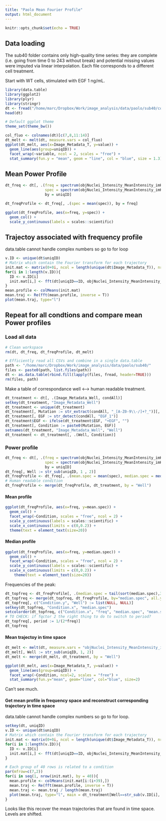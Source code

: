 ```yaml
---
title: "Paolo Mean Fourier Profile"
output: html_document
---
```


```r
knitr::opts_chunk$set(echo = TRUE)
```

## Data loading

The sub40 folder contains only high-quality time series: they are complete (i.e. going from time 0 to 243 without break) and potential missing values were imputed via linear interpolation. Each file corresponds to a different cell treatment.

Start with WT cells, stimulated with EGF 1 ng/mL.

```r
library(data.table)
library(ggplot2)
library(plyr)
library(stringr)
dt <- fread("/home/marc/Dropbox/Work/image_analysis/data/paolo/sub40/condition2.csv")
head(dt)

# Default ggplot theme
theme_set(theme_bw())

col_fluo <- colnames(dt)[c(7,8,11:14)]
dt_melt <- melt(dt, measure.vars = col_fluo)
ggplot(dt_melt, aes(x=Image_Metadata_T, y=value)) +
  geom_line(aes(group=uniqID)) +
  facet_wrap(~variable, ncol = 2, scales = "free") +
  stat_summary(fun.y = "mean", geom = "line", col = "blue", size = 1.3)
```

## Mean Power Profile

```r
dt_freq <- dt[, .(freq = spectrum(objNuclei_Intensity_MeanIntensity_imKTR, plot=FALSE)$freq,
                  spec = spectrum(objNuclei_Intensity_MeanIntensity_imKTR, plot=FALSE)$spec),
                  by = uniqID]

dt_freqProfile <- dt_freq[, .(spec = mean(spec)), by = freq]
```

```r
ggplot(dt_freqProfile, aes(x=freq, y=spec)) +
  geom_col() +
  scale_y_continuous(labels = scales::scientific)
```

## Trajectoy associated with frequency profile

data.table cannot handle complex numbers so go to for loop

```r
v.ID <- unique(dt$uniqID)
# Matrix which contain the Fourier transform for each trajectory
init.mat <- matrix(0+0i, ncol = length(unique(dt$Image_Metadata_T)), nrow = length(v.ID))
for(i in 1:length(v.ID)){
  ID <- v.ID[i]
  init.mat[i,] <- fft(dt[uniqID==ID, objNuclei_Intensity_MeanIntensity_imKTR])
}
mean.profile <- colMeans(init.mat)
mean.traj <- Re(fft(mean.profile, inverse = T))
plot(mean.traj, type="l")
```


## Repeat for all condtions and compare mean Power profiles

### Load all data

```r
# Clean workspace
rm(dt, dt_freq, dt_freqProfile, dt_melt)

# Efficiently read all CSVs and combine in a single data.table
path <- "/home/marc/Dropbox/Work/image_analysis/data/paolo/sub40/"
files <- paste0(path, list.files(path))
dt <- as.data.table(rbind.fill(lapply(files, fread, header=TRUE)))
rm(files, path)
```

Make a table of correspondance well <--> human readable treatment.

```r
dt_treatment <- dt[, .(Image_Metadata_Well, condAll)]
setkey(dt_treatment, "Image_Metadata_Well")
dt_treatment <- unique(dt_treatment)
dt_treatment[, Mutation := str_extract(condAll, "_[A-Z0-9\\-/]+?_")][, Mutation := substr(Mutation, 2, nchar(Mutation)-1)]
dt_treatment[, EGF := str_detect(condAll, "EGF_1")]
dt_treatment$EGF <- ifelse(dt_treatment$EGF, "+EGF", "")
dt_treatment[, Condition := paste0(Mutation, EGF)]
setnames(dt_treatment, "Image_Metadata_Well", "Well")
dt_treatment <- dt_treatment[, .(Well, Condition)]
```

### Power profile

```r
dt_freq <- dt[, .(freq = spectrum(objNuclei_Intensity_MeanIntensity_imKTR, plot=FALSE)$freq,
                  spec = spectrum(objNuclei_Intensity_MeanIntensity_imKTR, plot=FALSE)$spec),
                  by = uniqID]
dt_freq[, Well := str_sub(uniqID, 1 , 2)]
dt_freqProfile <- dt_freq[, .(mean.spec = mean(spec), median.spec = median(spec)), by = .(Well,freq)]
# Human readable condition
dt_freqProfile <- merge(dt_freqProfile, dt_treatment, by = "Well")
```

#### Mean profile

```r
ggplot(dt_freqProfile, aes(x=freq, y=mean.spec)) +
  geom_col() +
  facet_wrap(~Condition, scales = "free", ncol = 2) +
  scale_y_continuous(labels = scales::scientific) + 
  scale_x_continuous(limits = c(0,0.2)) +
  theme(text = element_text(size=20))
```


#### Median profile

```r
ggplot(dt_freqProfile, aes(x=freq, y=median.spec)) +
  geom_col() +
  facet_wrap(~Condition, scales = "free", ncol = 2) +
  scale_y_continuous(labels = scales::scientific) + 
  scale_x_continuous(limits = c(0,0.2)) +
    theme(text = element_text(size=20))
```

Frequencies of the peak:

```r
dt_topfreq <- dt_freqProfile[, .(median.spec = tail(sort(median.spec),3)), by=Condition]
dt_topfreq <- merge(dt_topfreq, dt_freqProfile, by="median.spec", all.y = F)
dt_topfreq[, c("Condition.y", "Well") := list(NULL, NULL)]
setkey(dt_topfreq, "Condition.x", "median.spec")
setcolorder(dt_topfreq, c("Condition.x", "freq", "median.spec", "mean.spec"))
# TO CHECK: if fqctor 2 the right thing to do to switch to period?
dt_topfreq[, period := 1/(2*freq)]
dt_topfreq
```



#### Mean trajectoy in time space

```r
dt_melt <- melt(dt, measure.vars = "objNuclei_Intensity_MeanIntensity_imKTR")
dt_melt[, Well := str_sub(uniqID, 1, 2)]
dt_melt <- merge(dt_melt, dt_treatment, by = "Well")

ggplot(dt_melt, aes(x=Image_Metadata_T, y=value)) +
  geom_line(aes(group=uniqID)) + 
  facet_wrap(~Condition, ncol=2, scales = "free") +
  stat_summary(fun.y="mean", geom="line", col="blue", size=2)
```

Can't see much.

#### Get mean profile in frequency space and reconstruct corresponding trajectory in time space

data.table cannot handle complex numbers so go to for loop.

```r
setkey(dt, uniqID)
v.ID <- unique(dt$uniqID)
# Matrix which contain the Fourier transform for each trajectory
init.mat <- matrix(0+0i, ncol = length(unique(dt$Image_Metadata_T)), nrow = length(v.ID))
for(i in 1:length(v.ID)){
  ID <- v.ID[i]
  init.mat[i,] <- fft(dt[uniqID==ID, objNuclei_Intensity_MeanIntensity_imKTR])
}

# Each group of 40 rows is related to a condition
par(mfrow=c(7,2))
for(i in seq(1, nrow(init.mat), by = 40)){
  mean.profile <- colMeans(init.mat[i:(i+39),])
  mean.traj <- Re(fft(mean.profile, inverse = T))
  mean.traj <- mean.traj / length(mean.traj)
  plot(mean.traj, type="l", main = dt_treatment[Well==str_sub(v.ID[i], 1, 2), Condition])
}

```

Looks like this recover the mean trajectories that are found in time space. Levels are shifted.

